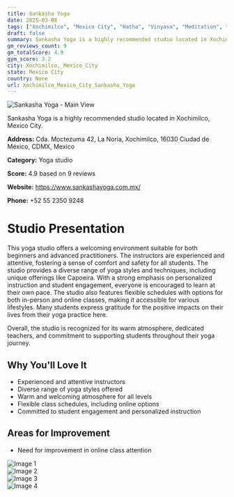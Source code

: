 ```yaml
---
title: Sankasha Yoga
date: 2025-03-08
tags: ["Xochimilco", "Mexico City", "Hatha", "Vinyasa", "Meditation", "welcoming", "dedicated instructors", "Xochimilco, Mexico City"]  
draft: false
summary: Sankasha Yoga is a highly recommended studio located in Xochimilco, Mexico City.
gm_reviews_count: 9
gm_totalScore: 4.9
gym_score: 3.2
city: Xochimilco,_Mexico_City
state: Mexico City
country: None
url: Xochimilco_Mexico_City_Sankasha_Yoga
---
```


<div className="aspect-[16/9] relative my-8">
  <img 
    src="https://lh5.googleusercontent.com/p/AF1QipNVJMCkLQtpB5ZWS2XDEahWd00l_BD_wUxH2wYS=w1920-h1080-k-no"
    alt="Sankasha Yoga - Main View"
    className="object-cover absolute inset-0 w-full h-full rounded-lg"
  />
</div>

Sankasha Yoga is a highly recommended studio located in Xochimilco, Mexico City.

**Address:** Cda. Moctezuma 42, La Noria, Xochimilco, 16030 Ciudad de México, CDMX, Mexico

**Category:** Yoga studio

**Score:** 4.9 based on 9 reviews

**Website:** https://www.sankashayoga.com.mx/

**Phone:** +52 55 2350 9248

# Studio Presentation

This yoga studio offers a welcoming environment suitable for both beginners and advanced practitioners. The instructors are experienced and attentive, fostering a sense of comfort and safety for all students. The studio provides a diverse range of yoga styles and techniques, including unique offerings like Capoeira. With a strong emphasis on personalized instruction and student engagement, everyone is encouraged to learn at their own pace. The studio also features flexible schedules with options for both in-person and online classes, making it accessible for various lifestyles. Many students express gratitude for the positive impacts on their lives from their yoga practice here.

Overall, the studio is recognized for its warm atmosphere, dedicated teachers, and commitment to supporting students throughout their yoga journey.

## Why You'll Love It

- Experienced and attentive instructors
- Diverse range of yoga styles offered
- Warm and welcoming atmosphere for all levels
- Flexible class schedules, including online options
- Committed to student engagement and personalized instruction

## Areas for Improvement

- Need for improvement in online class attention

<div className="grid grid-cols-1 xl:grid-cols-2 gap-4 my-8">
<div className="aspect-[4/3] relative"><img src="https://lh3.googleusercontent.com/p/AF1QipMNicbR_8DlnXJ8KzXmjW-TK9tzPmBMbR-3f2zL=w1920-h1080-k-no" alt="Image 1" className="object-cover absolute inset-0 w-full h-full rounded-lg" /></div>
<div className="aspect-[4/3] relative"><img src="https://lh5.googleusercontent.com/p/AF1QipPkA93FiPMLqax0Pzvj4qOF94Uu4K0NGGqMKdBe=w1920-h1080-k-no" alt="Image 2" className="object-cover absolute inset-0 w-full h-full rounded-lg" /></div>
<div className="aspect-[4/3] relative"><img src="https://lh5.googleusercontent.com/p/AF1QipPCsJTDujzPsYsYEjcp1Ej-VInOVBbW-fHO9fBi=w1920-h1080-k-no" alt="Image 3" className="object-cover absolute inset-0 w-full h-full rounded-lg" /></div>
<div className="aspect-[4/3] relative"><img src="https://lh5.googleusercontent.com/p/AF1QipMMNhE95uQwPBQeKHGyXVuEVzA1IJTzKEmBpIDd=w1920-h1080-k-no" alt="Image 4" className="object-cover absolute inset-0 w-full h-full rounded-lg" /></div>
</div>